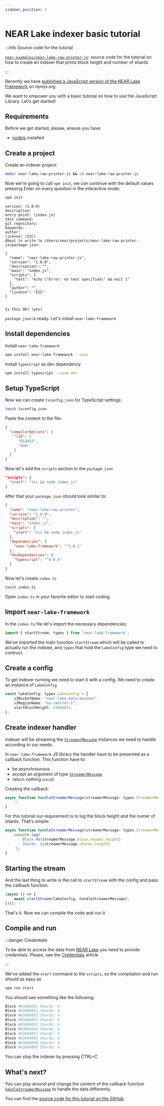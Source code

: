 ```yaml
---
sidebar_position: 3
---
```



# NEAR Lake indexer basic tutorial

<ProgrammingLanguage lang="js" />

:::info Source code for the tutorial

[`near-examples/near-lake-raw-printer-js`](https://github.com/near-examples/near-lake-raw-printer-js): source code for the tutorial on how to create an indexer that prints block height and number of shards

:::

Recently we have [published a JavaScript version of the NEAR Lake Framework](https://www.npmjs.com/package/near-lake-framework) on npmjs.org

We want to empower you with a basic tutorial on how to use the JavaScript Library. Let's get started!


## Requirements

Before we get started, please, ensure you have:

- [nodejs](https://nodejs.org/en/download/) installed

## Create a project

Create an indexer project:

```bash
mkdir near-lake-raw-printer-js && cd near-lake-raw-printer-js
```

Now we're going to call `npm init`, we can continue with the default values pressing Enter on every question in the interactive mode:
```bash
npm init
```

```
version: (1.0.0)
description:
entry point: (index.js)
test command:
git repository:
keywords:
author:
license: (ISC)
About to write to /Users/near/projects/near-lake-raw-printer-js/package.json:

{
  "name": "near-lake-raw-printer-js",
  "version": "1.0.0",
  "description": "",
  "main": "index.js",
  "scripts": {
    "test": "echo \"Error: no test specified\" && exit 1"
  },
  "author": "",
  "license": "ISC"
}


Is this OK? (yes)
```

`package.json` is ready. Let's install `near-lake-framework`

## Install dependencies

Install `near-lake-framework`

```bash
npm install near-lake-framework --save
```

Install `typescript` as dev dependency

```bash
npm install typescript --save-dev
```

## Setup TypeScript

Now we can create `tsconfig.json` for TypeScript settings:

```bash
touch tsconfig.json
```

Paste the content to the file:

```json title=tsconfig.json
{
  "compilerOptions": {
    "lib": [
      "ES2015",
      "dom"
    ]
  }
}
```

Now let's add the `scripts` section to the `package.json`

```json
"scripts": {
  "start": "tsc && node index.js"
}
```

After that your `package.json` should look similar to:

```json title=package.json
{
  "name": "near-lake-raw-printer",
  "version": "1.0.0",
  "description": "",
  "main": "index.js",
  "scripts": {
    "start": "tsc && node index.js"
  },
  "dependencies": {
    "near-lake-framework": "^1.0.1"
  },
  "devDependencies": {
    "typescript": "^4.6.4"
  }
}
```

Now let's create `index.ts`

```bash
touch index.ts
```

Open `index.ts` in your favorite editor to start coding.

## Import `near-lake-framework`

In the `index.ts` file let's import the necessary dependencies:

```ts
import { startStream, types } from 'near-lake-framework';
```

We've imported the main function `startStream` which will be called to actually run the indexer, and `types` that hold the `LakeConfig` type we need to contruct.

## Create a config

To get indexer running we need to start it with a config. We need to create an instance of `LakeConfig`

```ts
const lakeConfig: types.LakeConfig = {
    s3BucketName: "near-lake-data-mainnet",
    s3RegionName: "eu-central-1",
    startBlockHeight: 63804051,
};
```

## Create indexer handler

Indexer will be streaming the [`StreamerMessage`](/docs/data-flow-and-structures/structures/toc) instances we need to handle according to our needs.

In `near-lake-framework` JS library the handler have to be presented as a callback function. This function have to:
- be asynchrounous
- accept an argument of type [`StreamerMessage`](/docs/data-flow-and-structures/structures/toc)
- return nothing (`void`)

Creating the callback:

```ts
async function handleStreamerMessage(streamerMessage: types.StreamerMessage): Promise<void> {
    //
}
```

For this tutorial our requirement is to log the block height and the numer of shards. That's simple:

```ts
async function handleStreamerMessage(streamerMessage: types.StreamerMessage): Promise<void> {
    console.log(`
        Block #${streamerMessage.block.header.height}
        Shards: ${streamerMessage.shards.length}
    `);
}
```

## Starting the stream

And the last thing to write is the call to `startStream` with the config and pass the callback function.

```ts
(async () => {
    await startStream(lakeConfig, handleStreamerMessage);
})();
```

That's it. Now we can compile the code and run it

## Compile and run

:::danger Credentials

To be able to access the data from [NEAR Lake](/docs/projects/near-lake) you need to provide credentials. Please, see the [Credentials](./credentials) article

:::

We've added the `start` command to the `scripts`, so the compilation and run should as easy as

```bash
npm run start
```

You should see something like the following:

```bash
Block #63804051 Shards: 4
Block #63804052 Shards: 4
Block #63804053 Shards: 4
Block #63804054 Shards: 4
Block #63804055 Shards: 4
Block #63804056 Shards: 4
Block #63804057 Shards: 4
Block #63804058 Shards: 4
Block #63804059 Shards: 4
Block #63804060 Shards: 4
```

You can stop the indexer by pressing CTRL+C

## What's next?

You can play around and change the content of the callback function [`handleStreamerMessage`](#create-indexer-handler) to handle the data differently.

You can find the [source code for this tutorial on the GitHub](https://github.com/near-examples/near-lake-raw-printer-js).
